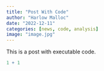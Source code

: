 ```yaml
---
title: "Post With Code"
author: "Harlow Malloc"
date: "2022-12-11"
categories: [news, code, analysis]
image: "image.jpg"
---
```


This is a post with executable code.

```r
1 + 1
```
